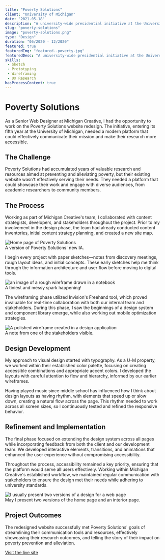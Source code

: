 ```yaml
---
title: "Poverty Solutions"
client: "University of Michigan"
date: "2021-05-18"
description: "A university-wide presidential initiative at the University of Michigan."
slug: "poverty-solutions"
image: "poverty-solutions.png"
type: "Design"
duration: "06/2020 - 12/2020"
featured: true
featuredImg: "featured--poverty.jpg"
featuredDesc: "A university-wide presidential initiative at the University of Michigan. A design that streamlines and brands Poverty Solutions' communication tools and resources."
skills:
 - Sketch
 - Prototyping
 - Wireframing
 - UX Research
hasProcessContent: true
---
```



# Poverty Solutions

As a Senior Web Designer at Michigan Creative, I had the opportunity to work on the Poverty Solutions website redesign. The initiative, entering its fifth year at the University of Michigan, needed a modern platform that could effectively communicate their mission and make their research more accessible.

## The Challenge

Poverty Solutions had accumulated years of valuable research and resources aimed at preventing and alleviating poverty, but their existing website wasn't effectively serving their needs. They needed a platform that could showcase their work and engage with diverse audiences, from academic researchers to community members.

## The Process

Working as part of Michigan Creative's team, I collaborated with content strategists, developers, and stakeholders throughout the project. Prior to my involvement in the design phase, the team had already conducted content inventories, initial content strategy planning, and created a new site map.

<AnimatedFigure>
  <Image 
    src={imageMap['sitemap.jpg']} 
    alt="Home page of Poverty Solutions" 
    class="mb-4"
  />
  <figcaption class="text-sm text-gray-600 text-center">
    A version of Poverty Solutions' new IA.
  </figcaption>
</AnimatedFigure>

I begin every project with paper sketches—notes from discovery meetings, rough layout ideas, and initial concepts. These early sketches help me think through the information architecture and user flow before moving to digital tools.

<AnimatedFigure>
  <Image 
    src={imageMap['paper.jpg']} 
    alt="an image of a rough wireframe drawn in a notebook" 
    class="mb-4"
  />
  <figcaption class="text-sm text-gray-600 text-center">
    A tiniest and messy spark happening!
  </figcaption>
</AnimatedFigure>

The wireframing phase utilized Invision's Freehand tool, which proved invaluable for real-time collaboration with both our internal team and stakeholders. During this phase, I saw the beginnings of a design system and component library emerge, while also working out mobile optimization strategies.

<AnimatedFigure fullWidth>
  <Image 
    src={imageMap['wires.jpg']} 
    alt="A polished wireframe created in a design application" 
    class="mb-4"
  />
  <figcaption class="text-sm text-gray-600 text-center">
    A note from one of the stakeholders visible.
  </figcaption>
</AnimatedFigure>

## Design Development

My approach to visual design started with typography. As a U-M property, we worked within their established color palette, focusing on creating accessible combinations and appropriate accent colors. I developed the layouts with careful attention to flow and hierarchy, informed by our earlier wireframes.

Having played music since middle school has influenced how I think about design layouts as having rhythm, with elements that speed up or slow down, creating a natural flow across the page. This rhythm needed to work across all screen sizes, so I continuously tested and refined the responsive behavior.

## Refinement and Implementation

The final phase focused on extending the design system across all pages while incorporating feedback from both the client and our development team. We developed interactive elements, transitions, and animations that enhanced the user experience without compromising accessibility.

Throughout the process, accessibility remained a key priority, ensuring that the platform would serve all users effectively. Working within Michigan Creative's established workflow, we maintained regular communication with stakeholders to ensure the design met their needs while adhering to university standards.

<AnimatedFigure fullWidth>
  <Image 
    src={imageMap['versions.jpg']} 
    alt="I usually present two versions of a design for a web page" 
    class="mb-4"
  />
  <figcaption class="text-sm text-gray-600 text-center mt-4">
    May I present two versions of the home page and an interior page.
  </figcaption>
</AnimatedFigure>

## Project Outcomes

The redesigned website successfully met Poverty Solutions' goals of streamlining their communication tools and resources, effectively showcasing their research outcomes, and telling the story of their impact on poverty prevention and alleviation.

[Visit the live site](https://poverty.umich.edu/)

